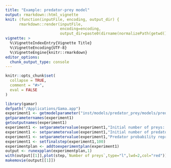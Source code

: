 ```yaml
---
title: "Example: predator-prey model"
output: rmarkdown::html_vignette
knit: (function(inputFile, encoding, output_dir) { 
      rmarkdown::render(inputFile,
                        encoding=encoding, 
                        output_dir=paste0(dirname(normalizePath(getwd())), "/inst/doc"))})
vignette: >
  %\VignetteIndexEntry{Vignette Title}
  %\VignetteEncoding{UTF-8}
  %\VignetteEngine{knitr::rmarkdown}
editor_options: 
  chunk_output_type: console
---
```


```r
knitr::opts_chunk$set(
  collapse = TRUE,
  comment = "#>",
  eval = FALSE
)
```

```r
library(gamar)
defpath("/Applications/Gama.app")
experiment1 <- getmodelparameter("inst/models/predator_prey/models/predator_prey.gaml","prey_predator")
getparameternames(experiment1)
getoutputnames(experiment1)
experiment1 <- setparametervalue(experiment1,"Initial number of preys: ",990)
experiment1 <- setparametervalue(experiment1,"Initial number of predators: ",100)
experiment1 <- setparametervalue(experiment1,"Predator probability reproduce: ",0.1)
experiment1 <- setfinalstep(experiment1,100)
experimentplan <- addtoexperimentplan(experiment1)
output <- runexpplan(experimentplan,1)
with(output[[1]],plot(step,`Number of preys`,type="l",lwd=2,col="red"))
makemovie(output[[1]])
```

